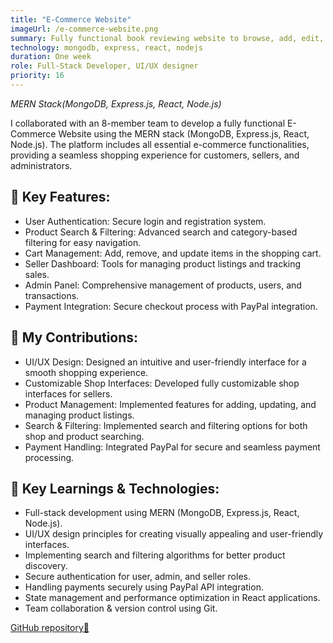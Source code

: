 ```yaml
---
title: "E-Commerce Website"
imageUrl: /e-commerce-website.png
summary: Fully functional book reviewing website to browse, add, edit, delete, and search for book reviews.
technology: mongodb, express, react, nodejs
duration: One week
role: Full-Stack Developer, UI/UX designer
priority: 16
---
```


_MERN Stack(MongoDB, Express.js, React, Node.js)_

I collaborated with an 8-member team to develop a fully functional E-Commerce Website using the MERN stack (MongoDB, Express.js, React, Node.js). The platform includes all essential e-commerce functionalities, providing a seamless shopping experience for customers, sellers, and administrators.

## 🛒 Key Features:

- User Authentication: Secure login and registration system.
- Product Search & Filtering: Advanced search and category-based filtering for easy navigation.
- Cart Management: Add, remove, and update items in the shopping cart.
- Seller Dashboard: Tools for managing product listings and tracking sales.
- Admin Panel: Comprehensive management of products, users, and transactions.
- Payment Integration: Secure checkout process with PayPal integration.

## 🎨 My Contributions:

- UI/UX Design: Designed an intuitive and user-friendly interface for a smooth shopping experience.
- Customizable Shop Interfaces: Developed fully customizable shop interfaces for sellers.
- Product Management: Implemented features for adding, updating, and managing product listings.
- Search & Filtering: Implemented search and filtering options for both shop and product searching.
- Payment Handling: Integrated PayPal for secure and seamless payment processing.

## 🧠 Key Learnings & Technologies:

- Full-stack development using MERN (MongoDB, Express.js, React, Node.js).
- UI/UX design principles for creating visually appealing and user-friendly interfaces.
- Implementing search and filtering algorithms for better product discovery.
- Secure authentication for user, admin, and seller roles.
- Handling payments securely using PayPal API integration.
- State management and performance optimization in React applications.
- Team collaboration & version control using Git.

[GitHub repository🔗](https://github.com/harshamalvishwajith/shopire)
